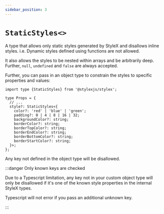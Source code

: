 ```yaml
---
sidebar_position: 3
---
```


# `StaticStyles<>`

A type that allows only static styles generated by StyleX and disallows
inline styles.
i.e. Dynamic styles defined using functions are not allowed.

It also allows the styles to be nested within arrays and be arbitrarily deep.
Further, `null`, `undefined` and `false` are always accepted.

Further, you can pass in an object type to constrain the styles
to specific properties and values:

```tsx
import type {StaticStyles} from '@stylexjs/stylex';

type Props = {
  // ...
  style?: StaticStyles<{
    color?: 'red' | 'blue' | 'green';
    padding?: 0 | 4 | 8 | 16 | 32;
    backgroundColor?: string;
    borderColor?: string;
    borderTopColor?: string;
    borderEndColor?: string;
    borderBottomColor?: string;
    borderStartColor?: string;
  }>;
};
```

Any key not defined in the object type will be disallowed.

:::danger Only known keys are checked

Due to a Typescript limitation, any key not in your custom object type
will only be disallowed if it's one of the known style properties
in the internal StyleX types.

Typescript will not error if you pass an additional unknown key.

:::
